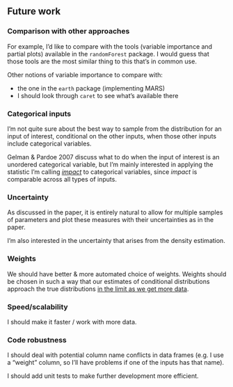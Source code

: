 ## Future work

### Comparison with other approaches

For example, I'd like to compare with the tools (variable importance and partial plots) available in the `randomForest` package. I would guess that those tools are the most similar thing to this that's in common use.

Other notions of variable importance to compare with:

- the one in the `earth` package (implementing MARS)
- I should look through `caret` to see what's available there

### Categorical inputs

I'm not quite sure about the best way to sample from the distribution for an input of interest, conditional on the other inputs, when those other inputs include categorical variables.

Gelman & Pardoe 2007 discuss what to do when the input of interest is an unordered categorical variable, but I'm mainly interested in applying the statistic I'm calling [*impact*](impact.html) to categorical variables, since *impact* is comparable across all types of inputs.


### Uncertainty

As discussed in the paper, it is entirely natural to allow for multiple samples of parameters and plot these measures with their uncertainties as in the paper.

I'm also interested in the uncertainty that arises from the density estimation. 

### Weights

We should have better & more automated choice of weights. Weights should be chosen in such a way that our estimates of conditional distributions approach the true distributions [in the limit as we get more data](more-large-N-limit.html).

### Speed/scalability

I should make it faster / work with more data.

### Code robustness

I should deal with potential column name conflicts in data frames (e.g. I use a "weight" column, so I'll have problems if one of the inputs has that name).

I should add unit tests to make further development more efficient.
